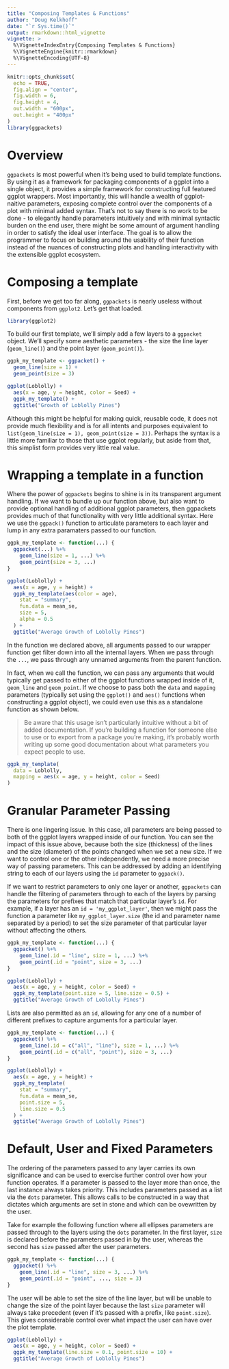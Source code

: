 ```yaml
--- 
title: "Composing Templates & Functions" 
author: "Doug Kelkhoff" 
date: "`r Sys.time()`"
output: rmarkdown::html_vignette
vignette: >
  %\VignetteIndexEntry{Composing Templates & Functions}
  %\VignetteEngine{knitr::rmarkdown}
  %\VignetteEncoding{UTF-8}
---
```


```r
knitr::opts_chunk$set(
  echo = TRUE,
  fig.align = "center",
  fig.width = 6,
  fig.height = 4,
  out.width = "600px",
  out.height = "400px"
)
library(ggpackets)
```

# Overview

`ggpackets` is most powerful when it's being used to build template functions.
By using it as a framework for packaging components of a ggplot into a single
object, it provides a simple framework for constructing full featured ggplot
wrappers. Most importantly, this will handle a wealth of ggplot-naitive
parameters, exposing complete control over the components of a plot with
minimal added syntax. That's not to say there is no work to be done - to
elegantly handle parameters intuitively and with minimal syntactic burden on
the end user, there might be some amount of argument handling in order to
satisfy the ideal user interface. The goal is to allow the programmer to focus
on building around the usability of their function instead of the nuances of
constructing plots and handling interactivity with the extensible ggplot
ecosystem.

# Composing a template

First, before we get too far along, `ggpackets` is nearly useless without
components from `ggplot2`. Let's get that loaded.

```r
library(ggplot2)
```

To build our first template, we'll simply add a few layers to a `ggpacket`
object. We'll specify some aesthetic parameters - the size the line layer
(`geom_line()`) and the point layer (`geom_point()`).

```r
ggpk_my_template <- ggpacket() +
  geom_line(size = 1) +
  geom_point(size = 3)
```

```r
ggplot(Loblolly) +
  aes(x = age, y = height, color = Seed) +
  ggpk_my_template() +
  ggtitle("Growth of Loblolly Pines")
```

Although this might be helpful for making quick, reusable code, it does not 
provide much flexibility and is for all intents and purposes equivalent to 
`list(geom_line(size = 1), geom_point(size = 3))`. Perhaps the syntax is a
little more familiar to those that use ggplot regularly, but aside from that,
this simplist form provides very little real value.

# Wrapping a template in a function

Where the power of `ggpackets` begins to shine is in its transparent argument 
handling. If we want to bundle up our function above, but also want to provide 
optional handling of additional ggplot parameters, then ggpackets provides much 
of that functionality with very little additional syntax. Here we use the
`ggpack()` function to articulate parameters to each layer and lump in any extra
paramaters passed to our function.

```r
ggpk_my_template <- function(...) {
  ggpacket(...) %+%
    geom_line(size = 1, ...) %+%
    geom_point(size = 3, ...)
}
```

```r
ggplot(Loblolly) +
  aes(x = age, y = height) +
  ggpk_my_template(aes(color = age),
    stat = "summary",
    fun.data = mean_se,
    size = 5,
    alpha = 0.5
  ) +
  ggtitle("Average Growth of Loblolly Pines")
```

In the function we declared above, all arguments passed to our wrapper function
get filter down into all the internal layers. When we pass through the `...`, we
pass through any unnamed arguments from the parent function.

In fact, when we call the function, we can pass any arguments that would
typically get passed to either of the ggplot functions wrapped inside of it,
`geom_line` and `geom_point`. If we choose to pass both the `data` and `mapping`
parameters (typically set using the `ggplot()` and `aes()` functions when
constructing a ggplot object), we could even use this as a standalone function
as shown below.

> Be aware that this usage isn't particularly intuitive without a bit of added
documentation. If you're building a function for someone else to use or to
export from a package you're making, it's probably worth writing up some good
documentation about what parameters you expect people to use.

```r
ggpk_my_template(
  data = Loblolly,
  mapping = aes(x = age, y = height, color = Seed)
)
```


# Granular Parameter Passing

There is one lingering issue. In this case, all parameters are being passed to 
both of the ggplot layers wrapped inside of our function. You can see the impact
of this issue above, because both the size (thickness) of the lines and the size
(diameter) of the points changed when we set a new size. If we want to control 
one or the other independently, we need a more precise way of passing
parameters. This can be addressed by adding an identifying string to each of our
layers using the `id` parameter to `ggpack()`.

If we want to restrict parameters to only one layer or another, `ggpackets` can 
handle the filtering of parameters through to each of the layers by parsing the
parameters for prefixes that match that particular layer's `id`. For example, if
a layer has an `id = 'my_ggplot_layer'`, then we might pass the function a
parameter like `my_ggplot_layer.size` (the id and parameter name separated by a
period) to set the size parameter of that particular layer without affecting the
others.

```r
ggpk_my_template <- function(...) {
  ggpacket() %+%
    geom_line(.id = "line", size = 1, ...) %+%
    geom_point(.id = "point", size = 3, ...)
}
```

```r
ggplot(Loblolly) +
  aes(x = age, y = height, color = Seed) +
  ggpk_my_template(point.size = 5, line.size = 0.5) +
  ggtitle("Average Growth of Loblolly Pines")
```

Lists are also permitted as an `id`, allowing for any one of a number of
different prefixes to capture arguments for a particular layer.

```r
ggpk_my_template <- function(...) {
  ggpacket() %+%
    geom_line(.id = c("all", "line"), size = 1, ...) %+%
    geom_point(.id = c("all", "point"), size = 3, ...)
}
```

```r
ggplot(Loblolly) +
  aes(x = age, y = height) +
  ggpk_my_template(
    stat = "summary",
    fun.data = mean_se,
    point.size = 5,
    line.size = 0.5
  ) +
  ggtitle("Average Growth of Loblolly Pines")
```

# Default, User and Fixed Parameters

The ordering of the parameters passed to any layer carries its own significance
and can be used to exercise further control over how your function operates. If
a parameter is passed to the layer more than once, the last instance always
takes priority. This includes parameters passed as a list via the `dots`
parameter. This allows calls to be constructed in a way that dictates which
arguments are set in stone and which can be ovewritten by the user.

Take for example the following function where all ellipses parameters are passed
through to the layers using the `dots` parameter. In the first layer, `size` is
declared before the parameters passed in by the user, whereas the second has
`size` passed after the user parameters.

```r
ggpk_my_template <- function(...) {
  ggpacket() %+%
    geom_line(.id = "line", size = 3, ...) %+%
    geom_point(.id = "point", ..., size = 3)
}
```

The user will be able to set the size of the line layer, but will be unable to 
change the size of the point layer because the last `size` parameter will always
take precedent (even if it's passed with a prefix, like `point.size`). This
gives considerable control over what impact the user can have over the plot
template.

```r
ggplot(Loblolly) +
  aes(x = age, y = height, color = Seed) +
  ggpk_my_template(line.size = 0.1, point.size = 10) +
  ggtitle("Average Growth of Loblolly Pines")
```
